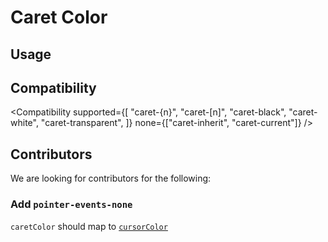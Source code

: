 
# Caret Color

## Usage

<Usage />

## Compatibility

<Compatibility
  supported={[
    "caret-{n}",
    "caret-[n]",
    "caret-black",
    "caret-white",
    "caret-transparent",
  ]}
  none={["caret-inherit", "caret-current"]}
/>

## Contributors

We are looking for contributors for the following:

### Add `pointer-events-none`

`caretColor` should map to [`cursorColor`](https://reactnative.dev/docs/textinput#cursorcolor-android)
